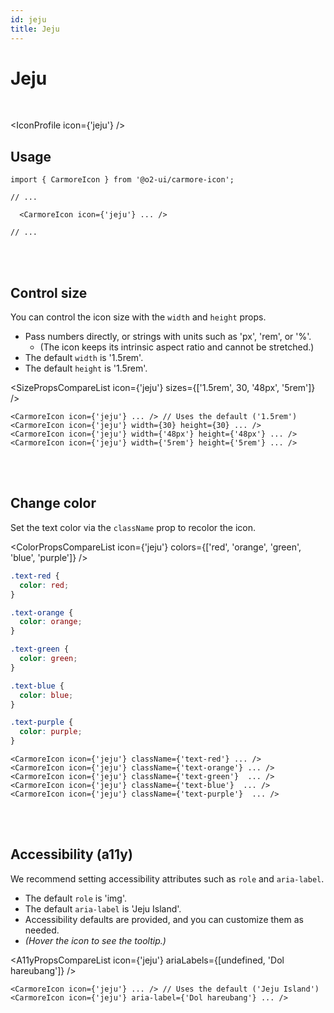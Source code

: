 ```yaml
---
id: jeju
title: Jeju
---
```




# Jeju

<br />

<IconProfile icon={'jeju'} />

## Usage

```tsx
import { CarmoreIcon } from '@o2-ui/carmore-icon';

// ...

  <CarmoreIcon icon={'jeju'} ... />

// ...
```

<br />
<br />

## Control size

You can control the icon size with the `width` and `height` props.

- Pass numbers directly, or strings with units such as 'px', 'rem', or '%'.
  - (The icon keeps its intrinsic aspect ratio and cannot be stretched.)
- The default `width` is '1.5rem'.
- The default `height` is '1.5rem'.

<SizePropsCompareList icon={'jeju'} sizes={['1.5rem', 30, '48px', '5rem']} />

```tsx
<CarmoreIcon icon={'jeju'} ... /> // Uses the default ('1.5rem')
<CarmoreIcon icon={'jeju'} width={30} height={30} ... />
<CarmoreIcon icon={'jeju'} width={'48px'} height={'48px'} ... />
<CarmoreIcon icon={'jeju'} width={'5rem'} height={'5rem'} ... />
```

<br />
<br />

## Change color

Set the text color via the `className` prop to recolor the icon.

<ColorPropsCompareList icon={'jeju'} colors={['red', 'orange', 'green', 'blue', 'purple']} />

```css
.text-red {
  color: red;
}

.text-orange {
  color: orange;
}

.text-green {
  color: green;
}

.text-blue {
  color: blue;
}

.text-purple {
  color: purple;
}
```

```tsx
<CarmoreIcon icon={'jeju'} className={'text-red'} ... />
<CarmoreIcon icon={'jeju'} className={'text-orange'} ... />
<CarmoreIcon icon={'jeju'} className={'text-green'}  ... />
<CarmoreIcon icon={'jeju'} className={'text-blue'}  ... />
<CarmoreIcon icon={'jeju'} className={'text-purple'}  ... />
```

<br />
<br />

## Accessibility (a11y)

We recommend setting accessibility attributes such as `role` and `aria-label`.

- The default `role` is 'img'.
- The default `aria-label` is 'Jeju Island'.
- Accessibility defaults are provided, and you can customize them as needed.
- _(Hover the icon to see the tooltip.)_

<A11yPropsCompareList icon={'jeju'} ariaLabels={[undefined, 'Dol hareubang']} />

```tsx
<CarmoreIcon icon={'jeju'} ... /> // Uses the default ('Jeju Island')
<CarmoreIcon icon={'jeju'} aria-label={'Dol hareubang'} ... />
```
